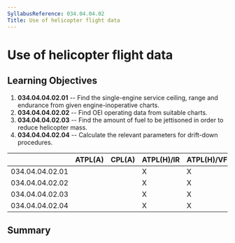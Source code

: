```yaml
---
SyllabusReference: 034.04.04.02
Title: Use of helicopter flight data
---
```


# Use of helicopter flight data

## Learning Objectives

1.  **034.04.04.02.01** -- Find the single-engine service ceiling, range and
    endurance from given engine-inoperative charts.
2.  **034.04.04.02.02** -- Find OEI operating data from suitable charts.
3.  **034.04.04.02.03** -- Find the amount of fuel to be jettisoned in order to
    reduce helicopter mass.
4.  **034.04.04.02.04** -- Calculate the relevant parameters for drift-down
    procedures.

|                 | ATPL(A) | CPL(A) | ATPL(H)/IR | ATPL(H)/VFR | CPL(H) | IR  | CBIR(A) |
| --------------- | ------- | ------ | ---------- | ----------- | ------ | --- | ------- |
| 034.04.04.02.01 |         |        | X          | X           |        |     |         |
| 034.04.04.02.02 |         |        | X          | X           |        |     |         |
| 034.04.04.02.03 |         |        | X          | X           |        |     |         |
| 034.04.04.02.04 |         |        | X          | X           |        |     |         |

## Summary
